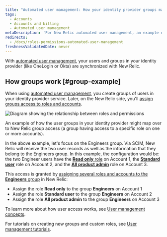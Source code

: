 ```yaml
---
title: "Automated user management: How your identity provider groups map to our groups"
tags:
  - Accounts
  - Accounts and billing
  - Automated user management
metaDescription: 'For New Relic automated user management, an example of how identity provider groups map over to New Relic user management features.'
redirects:
  - /docs/roles-permissions-automated-user-management
freshnessValidatedDate: never
---
```



With [automated user management](/docs/accounts/accounts/automated-user-management/automated-user-provisioning-single-sign), your users and groups in your identity provider (like OneLogin or Okta) are synchronized with New Relic.

## How groups work [#group-example]

When using [automated user management](/docs/accounts/accounts/automated-user-management/automated-user-provisioning-single-sign), you create groups of users in your identity provider service. Later, on the New Relic side, you'll [assign groups access to roles and accounts](/docs/accounts/accounts-billing/new-relic-one-user-management/user-management-concepts#understand-concepts).

<img
  title="Roles and permissions"
  alt="Diagram showing the relationship between roles and permissions"
  src={accountsAUMIdentityProviderGroupsMapping}
/>

<figcaption>
  An example of how the user groups in your identity provider might map over to New Relic group access (a group having access to a specific role on one or more accounts).
</figcaption>

In the above example, let's focus on the Engineers group. Via SCIM, New Relic will receive the two user records as well as the information that they belong to the Engineers group. In this example, the configuration would be: the two Engineer users have the [<DoNotTranslate>**Read only**</DoNotTranslate> role](/docs/accounts/accounts-billing/new-relic-one-user-management/user-management-concepts#roles) on Account 1, the [<DoNotTranslate>**Standard user**</DoNotTranslate>](/docs/accounts/accounts-billing/new-relic-one-user-management/user-management-concepts#roles) role on Account 2, and the [<DoNotTranslate>**All product admin**</DoNotTranslate>](/docs/accounts/accounts-billing/new-relic-one-user-management/user-management-concepts#roles) role on Account 3.

This access is granted by [assigning several roles and accounts to the <DoNotTranslate>**Engineers**</DoNotTranslate> group](/docs/accounts/accounts-billing/new-relic-one-user-management/user-management-concepts#understand-concepts) in New Relic:

* Assign the role <DoNotTranslate>**Read only**</DoNotTranslate> to the group <DoNotTranslate>**Engineers**</DoNotTranslate> on Account 1
* Assign the role <DoNotTranslate>**Standard user**</DoNotTranslate> to the group <DoNotTranslate>**Engineers**</DoNotTranslate> on Account 2
* Assign the role <DoNotTranslate>**All product admin**</DoNotTranslate> to the group <DoNotTranslate>**Engineers**</DoNotTranslate> on Account 3

To learn more about how user access works, see [User management concepts](/docs/accounts/accounts-billing/new-relic-one-user-management/user-management-concepts#understand-concepts).

For tutorials on creating new groups and custom roles, see [User management tutorials](/docs/accounts/accounts-billing/new-relic-one-user-management/tutorial-add-new-user-groups-roles-new-relic-one-user-model/).
